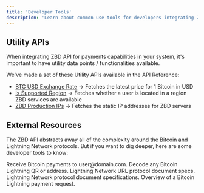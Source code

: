 ```yaml
---
title: 'Developer Tools'
description: 'Learn about common use tools for developers integrating ZBD.'
---
```


## Utility APIs

When integrating ZBD API for payments capabilities in your system, it's important to have utility data points / functionalities available.

We've made a set of these Utility APIs available in the API Reference:

- [BTC USD Exchange Rate](/api-reference/utils/btc-usd) -> Fetches the latest price for 1 Bitcoin in USD
- [Is Supported Region](/api-reference/utils/is-supported-region) -> Fetches whether a user is located in a region ZBD services are available
- [ZBD Production IPs](/api-reference/utils/api) -> Fetches the static IP addresses for ZBD servers

## External Resources

The ZBD API abstracts away all of the complexity around the Bitcoin and Lightning Network protocols. But if you want to dig deeper, here are some developer tools to know:

<CardGroup cols={2}>
  <Card title="Lightning Address" icon="arrow-up-right-from-square" color="#000000" href="https://lightningaddress.com">
    Receive Bitcoin payments to user@domain.com.
  </Card>
  <Card title="Lightning Decoder" icon="arrow-up-right-from-square" color="#000000" href="https://lightningdecoder.com">
    Decode any Bitcoin Lightning QR or address.
  </Card>
  <Card title="LNURL Specs" icon="arrow-up-right-from-square" color="#000000" href="https://github.com/lnurl/luds">
    Lightning Network URL protocol document specs.
  </Card>
  <Card title="Lightning Network Specs" icon="arrow-up-right-from-square" color="#000000" href="https://github.com/lightning/bolts">
    Lightning Network protocol document specifications.
  </Card>
  <Card title="bolt11.org" icon="arrow-up-right-from-square" color="#000000" href="https://bolt11.org">
    Overview of a Bitcoin Lightning payment request.
  </Card>
</CardGroup>